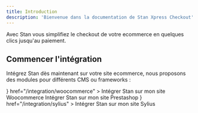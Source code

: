 ```yaml
---
title: Introduction
description: 'Bienvenue dans la documentation de Stan Xpress Checkout'
---
```


Avec Stan vous simplifiez le checkout de votre ecommerce en quelques clics jusqu'au paiement.

## Commencer l'intégration

Intégrez Stan dès maintenant sur votre site ecommerce, nous proposons des modules pour différents CMS ou frameworks :

<CardGroup cols={3}>
  <Card
    title="Stan sur Woocommerce"
    icon={<svg preserveAspectRatio="xMidYMid" version="1.1" viewBox="0 0 256 153" xmlns="http://www.w3.org/2000/svg" xmlns:cc="http://creativecommons.org/ns#" xmlns:dc="http://purl.org/dc/elements/1.1/" xmlns:rdf="http://www.w3.org/1999/02/22-rdf-syntax-ns#"><path d="m23.759 0h208.38c13.187 0 23.863 10.675 23.863 23.863v79.542c0 13.187-10.675 23.863-23.863 23.863h-74.727l10.257 25.118-45.109-25.118h-98.695c-13.187 0-23.863-10.675-23.863-23.863v-79.542c-0.10466-13.083 10.571-23.863 23.758-23.863z" fill="#7f54b3"/>
<path d="m14.578 21.75c1.4569-1.9772 3.6423-3.0179 6.5561-3.226 5.3073-0.41626 8.3252 2.0813 9.0537 7.4927 3.226 21.75 6.7642 40.169 10.511 55.259l22.79-43.395c2.0813-3.9545 4.6829-6.0358 7.8049-6.2439 4.5789-0.3122 7.3886 2.6016 8.5333 8.7415 2.6016 13.841 5.9317 25.6 9.8862 35.59 2.7057-26.433 7.2846-45.476 13.737-57.236 1.561-2.9138 3.8504-4.3707 6.8683-4.5789 2.3935-0.20813 4.5789 0.52033 6.5561 2.0813 1.9772 1.561 3.0179 3.5382 3.226 5.9317 0.10406 1.8732-0.20813 3.4341-1.0407 4.9951-4.0585 7.4927-7.3886 20.085-10.094 37.567-2.6016 16.963-3.5382 30.179-2.9138 39.649 0.20813 2.6016-0.20813 4.8911-1.2488 6.8683-1.2488 2.2894-3.122 3.5382-5.5154 3.7463-2.7057 0.20813-5.5154-1.0406-8.2211-3.8504-9.678-9.8862-17.379-24.663-22.998-44.332-6.7642 13.32-11.759 23.311-14.985 29.971-6.1398 11.759-11.343 17.795-15.714 18.107-2.8098 0.20813-5.2033-2.1854-7.2846-7.1805-5.3073-13.633-11.031-39.961-17.171-78.985-0.41626-2.7057 0.20813-5.0992 1.665-6.9724zm223.64 16.338c-3.7463-6.5561-9.2618-10.511-16.65-12.072-1.9772-0.41626-3.8504-0.62439-5.6195-0.62439-9.9902 0-18.107 5.2033-24.455 15.61-5.4114 8.8455-8.1171 18.628-8.1171 29.346 0 8.013 1.665 14.881 4.9951 20.605 3.7463 6.5561 9.2618 10.511 16.65 12.072 1.9772 0.41626 3.8504 0.62439 5.6195 0.62439 10.094 0 18.211-5.2033 24.455-15.61 5.4114-8.9496 8.1171-18.732 8.1171-29.45 0.10406-8.1171-1.665-14.881-4.9951-20.501zm-13.112 28.826c-1.4569 6.8683-4.0585 11.967-7.9089 15.402-3.0179 2.7057-5.8276 3.8504-8.4293 3.3301-2.4976-0.52033-4.5789-2.7057-6.1398-6.7642-1.2488-3.226-1.8732-6.452-1.8732-9.4699 0-2.6016 0.20813-5.2033 0.72846-7.5967 0.93659-4.2667 2.7057-8.4293 5.5154-12.384 3.4341-5.0992 7.0764-7.1805 10.823-6.452 2.4976 0.52033 4.5789 2.7057 6.1398 6.7642 1.2488 3.226 1.8732 6.452 1.8732 9.4699 0 2.7057-0.20813 5.3073-0.72846 7.7008zm-52.033-28.826c-3.7463-6.5561-9.3659-10.511-16.65-12.072-1.9772-0.41626-3.8504-0.62439-5.6195-0.62439-9.9902 0-18.107 5.2033-24.455 15.61-5.4114 8.8455-8.1171 18.628-8.1171 29.346 0 8.013 1.665 14.881 4.9951 20.605 3.7463 6.5561 9.2618 10.511 16.65 12.072 1.9772 0.41626 3.8504 0.62439 5.6195 0.62439 10.094 0 18.211-5.2033 24.455-15.61 5.4114-8.9496 8.1171-18.732 8.1171-29.45 0-8.1171-1.665-14.881-4.9951-20.501zm-13.216 28.826c-1.4569 6.8683-4.0585 11.967-7.9089 15.402-3.0179 2.7057-5.8276 3.8504-8.4293 3.3301-2.4976-0.52033-4.5789-2.7057-6.1398-6.7642-1.2488-3.226-1.8732-6.452-1.8732-9.4699 0-2.6016 0.20813-5.2033 0.72846-7.5967 0.93658-4.2667 2.7057-8.4293 5.5154-12.384 3.4341-5.0992 7.0764-7.1805 10.823-6.452 2.4976 0.52033 4.5789 2.7057 6.1398 6.7642 1.2488 3.226 1.8732 6.452 1.8732 9.4699 0.10406 2.7057-0.20813 5.3073-0.72846 7.7008z" fill="#fff"/>
</svg>}
    href="/integration/woocommerce"
  >
    Intégrer Stan sur mon site Woocommerce
  </Card>
  <Card
    title="Stan sur Prestashop"
    icon="shop"
    href="/integration/prestashop"
  >
    Intégrer Stan sur mon site Prestashop
  </Card>
  <Card
    title="Stan sur Sylius"
    icon={<svg width="30" height="30" viewBox=".7 .7 141.5 41.6" xmlns="http://www.w3.org/2000/svg"><path d="m52.5 29.3s2.5 2.9 6.1 2.9c2.3 0 4.1-1.4 4.1-3.6 0-5.1-11.7-4.3-11.7-11.8 0-3.6 3.2-6.5 7.7-6.5 2.6 0 6.9 1.2 6.9 4.5v2h-3.2v-1.1c0-1.3-1.8-2.2-3.7-2.2-2.6 0-4.2 1.4-4.2 3.3 0 4.9 11.6 3.8 11.6 11.7 0 3.7-2.9 6.9-7.7 6.9-5.1 0-8-3.6-8-3.6zm19.2 9.9c1.3 0 2.4-1 3-2.5l.8-1.9-5.9-13.7c-.2-.5-.5-.7-1.1-.7h-.4v-2.8h2c1.4 0 1.9.4 2.5 1.7l3.9 9.8c.3.9.6 2.1.6 2.1h.1s.2-1.2.6-2.1l3.6-9.8c.5-1.4 1.1-1.7 2.5-1.7h2v2.8h-.4c-.5 0-.9.1-1.1.7l-7 16.9c-1.1 2.7-3.2 4.1-5.6 4.1-2.6 0-4.1-1.7-4.1-1.7l1.4-2.4c.1 0 1.1 1.2 2.6 1.2zm17.5-24.9c0-.5-.3-.8-.8-.8h-1.4v-2.8h3.3c1.5 0 2.2.7 2.2 2.2v18.4c0 .5.3.8.8.8h1.4v2.8h-3.3c-1.5 0-2.2-.7-2.2-2.2zm10.3 6.8c0-.5-.3-.8-.8-.8h-1.4v-2.8h3.3c1.5 0 2.2.7 2.2 2.2v11.5c0 .5.3.8.8.8h1.4v2.8h-3.3c-1.5 0-2.2-.7-2.2-2.2zm.1-10.4h3v3.5h-3zm9.6 10.4c0-.5-.3-.8-.8-.8h-1.4v-2.8h3.3c1.6 0 2.2.7 2.2 2.1v8.2c0 2.4.5 4.3 3.2 4.3 3.6 0 5.7-3.1 5.7-6.5v-8.1h3.3v13.7c0 .5.3.8.8.8h1.4v2.8h-3.2c-1.5 0-2.2-.7-2.2-1.9v-.7-1h-.1c-.7 1.7-2.9 4-6.4 4-3.9 0-5.9-2.1-5.9-6.6v-7.5zm21.5 8.9s2.1 2.6 5.2 2.6c1.6 0 3-.7 3-2.2 0-3.1-9.5-2.8-9.5-8.4 0-3.3 2.9-4.9 6.4-4.9 2.1 0 5.7.7 5.7 3.4v1.6h-3v-.9c0-1-1.5-1.5-2.6-1.5-2 0-3.2.7-3.2 2.1 0 3.3 9.5 2.6 9.5 8.4 0 3.1-2.7 5.1-6.4 5.1-4.6 0-6.9-3-6.9-3z" fill="#fff"/><path d="m6.5 25.1 8.3 16.6 15.4.1 3.7-5.3z" fill="#2eb99b"/><path d="m.7 26.9 11.2 15.4h18.3l3.7-5.7zm13.4-18.7 5.5 4.2 4.9-9.4-1.7-1.1z" fill="#179e82"/><path d="m30.2 42.3-16.1-34.1 3.5-2.5 18.7 27.2zm-8.9-39.3 10.5 8.5-7.4-10.8z" fill="#2eb99b"/></svg>}
    href="/integration/sylius"
  >
    Intégrer Stan sur mon site Sylius
  </Card>
</CardGroup>